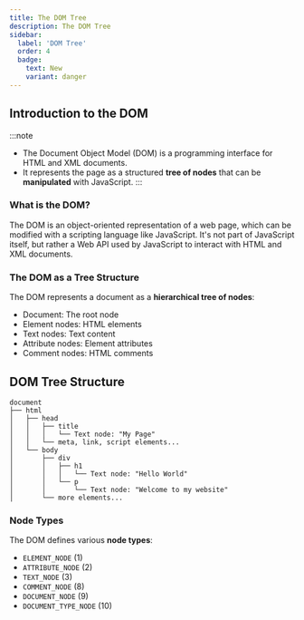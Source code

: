 ```yaml
---
title: The DOM Tree
description: The DOM Tree
sidebar:
  label: 'DOM Tree'
  order: 4
  badge:
    text: New
    variant: danger
---
```


## Introduction to the DOM
:::note
- The Document Object Model (DOM) is a programming interface for HTML and XML documents. 
- It represents the page as a structured **tree of nodes** that can be **manipulated** with JavaScript.
:::

### What is the DOM?

The DOM is an object-oriented representation of a web page, which can be modified with a scripting language like JavaScript. It's not part of JavaScript itself, but rather a Web API used by JavaScript to interact with HTML and XML documents.

### The DOM as a Tree Structure

The DOM represents a document as a **hierarchical tree of nodes**:
- Document: The root node
- Element nodes: HTML elements
- Text nodes: Text content
- Attribute nodes: Element attributes
- Comment nodes: HTML comments

## DOM Tree Structure

```
document
├── html
│   ├── head
│   │   ├── title
│   │   │   └── Text node: "My Page"
│   │   └── meta, link, script elements...
│   └── body
│       ├── div
│       │   ├── h1
│       │   │   └── Text node: "Hello World"
│       │   └── p
│       │       └── Text node: "Welcome to my website"
│       └── more elements...
```

### Node Types

The DOM defines various **node types**:
- `ELEMENT_NODE` (1)
- `ATTRIBUTE_NODE` (2)
- `TEXT_NODE` (3)
- `COMMENT_NODE` (8)
- `DOCUMENT_NODE` (9)
- `DOCUMENT_TYPE_NODE` (10)
